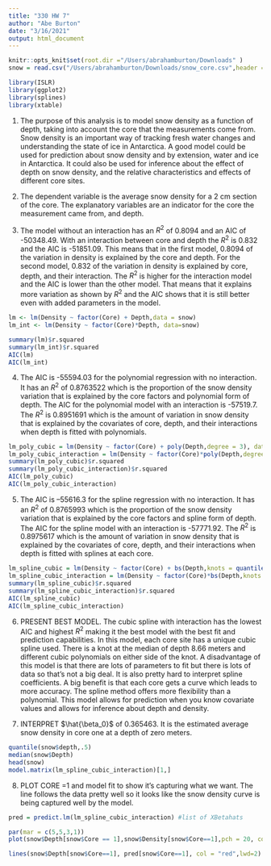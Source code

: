 ```yaml
---
title: "330 HW 7"
author: "Abe Burton"
date: "3/16/2021"
output: html_document
---
```


```r
knitr::opts_knit$set(root.dir ="/Users/abrahamburton/Downloads" )
snow = read.csv("/Users/abrahamburton/Downloads/snow_core.csv",header = TRUE, stringsAsFactors = TRUE)

library(ISLR)
library(ggplot2)
library(splines)
library(xtable)
```
1. The purpose of this analysis is to model snow density as a function of depth, taking into account the core that the measurements come from. Snow density is an important way of tracking fresh water changes and understanding the state of ice in Antarctica. A good model could be used for prediction about snow density and by extension, water and ice in Antarctica. It could also be used for inference about the effect of depth on snow density, and the relative characteristics and effects of different core sites.


2.  The dependent variable is the average snow density for a 2 cm section of the core. The explanatory variables are an indicator for the core the measurement came from, and depth.

3. The model without an interaction has an $R^2$ of 0.8094 and an AIC of -50348.49. With an interaction between core and depth the $R^2$ is 0.832 and the AIC is -51851.09. This means that in the first model, 0.8094 of the variation in density is explained by the core and depth. For the second model, 0.832 of the variation in density is explained by core, depth, and their interaction. The $R^2$ is higher for the interaction model and the AIC is lower than the other model. That means that it explains more variation as shown by $R^2$ and the AIC shows that it is still better even with added parameters in the model.
```r

lm <- lm(Density ~ factor(Core) + Depth,data = snow)
lm_int <- lm(Density ~ factor(Core)*Depth, data=snow)

summary(lm)$r.squared
summary(lm_int)$r.squared
AIC(lm)
AIC(lm_int)
```

4. The AIC is -55594.03 for the polynomial regression with no interaction. It has an $R^2$ of 0.8763522 which is the proportion of the snow density variation that is explained by the core factors and polynomial form of depth. The AIC for the polynomial model with an interaction is -57519.7. The $R^2$ is 0.8951691 which is the amount of variation in snow density that is explained by the covariates of core, depth, and their interactions when depth is fitted with polynomials.
```r
lm_poly_cubic = lm(Density ~ factor(Core) + poly(Depth,degree = 3), data = snow)
lm_poly_cubic_interaction = lm(Density ~ factor(Core)*poly(Depth,degree = 3), data = snow)
summary(lm_poly_cubic)$r.squared
summary(lm_poly_cubic_interaction)$r.squared
AIC(lm_poly_cubic)
AIC(lm_poly_cubic_interaction)
```

5. The AIC is --55616.3 for the spline regression with no interaction. It has an $R^2$ of 0.8765993 which is the proportion of the snow density variation that is explained by the core factors and spline form of depth. The AIC for the spline model with an interaction is -57771.92. The $R^2$ is 0.8975617 which is the amount of variation in snow density that is explained by the covariates of core, depth, and their interactions when depth is fitted with splines at each core.
```r
lm_spline_cubic = lm(Density ~ factor(Core) + bs(Depth,knots = quantile(Depth,c(0.5)), degree = 3), data = snow)
lm_spline_cubic_interaction = lm(Density ~ factor(Core)*bs(Depth,knots = quantile(Depth,c(0.5)), degree = 3), data = snow)
summary(lm_spline_cubic)$r.squared
summary(lm_spline_cubic_interaction)$r.squared
AIC(lm_spline_cubic)
AIC(lm_spline_cubic_interaction)
```
6. PRESENT BEST MODEL. The cubic spline with interaction has the lowest AIC and highest $R^2$ making it the best model with the best fit and prediction capabilities. In this model, each core site has a unique cubic spline used. There is a knot at the median of depth 8.66 meters and different cubic polynomials on either side of the knot. A disadvantage of this model is that there are lots of parameters to fit but there is lots of data so that's not a big deal. It is also pretty hard to interpret spline coefficients. A big benefit is that each core gets a curve which leads to more accuracy. The spline method offers more flexibility than a polynomial. This model allows for prediction when you know covariate values and allows for inference about depth and density.

7. INTERPRET $\hat{\beta_0}$ of 0.365463. It is the estimated average snow density in core one at a depth of zero meters.  

```r
quantile(snow$depth,.5)
median(snow$Depth)
head(snow)
model.matrix(lm_spline_cubic_interaction)[1,]
```

8. PLOT CORE =1 and model fit to show it's capturing what we want. The line follows the data pretty well so it looks like the snow density curve is being captured well by the model.
```r
pred = predict.lm(lm_spline_cubic_interaction) #list of XBetahats

par(mar = c(5,5,3,1))
plot(snow$Depth[snow$Core == 1],snow$Density[snow$Core==1],pch = 20, col = "black", cex = 0.5, xlab = "Depth (m)", ylab = expression(paste("Density (",g/cm^3,")")),cex.lab = 1.6,main = "Predicted vs. Observed Core 1")

lines(snow$Depth[snow$Core==1], pred[snow$Core==1], col = "red",lwd=2)
```
